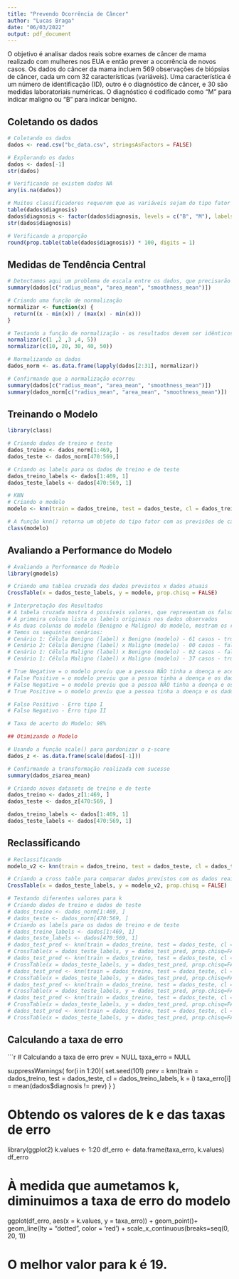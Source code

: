 ```yaml
---
title: "Prevendo Ocorrência de Câncer"
author: "Lucas Braga"
date: "06/03/2022"
output: pdf_document
---
```

O objetivo é analisar dados reais sobre exames de câncer de mama realizado com mulheres nos
EUA e então prever a ocorrência de novos casos.
Os dados do câncer da mama incluem 569 observações de biópsias de câncer, cada um com 32 características
(variáveis). Uma característica é um número de identificação (ID), outro é o diagnóstico de câncer, e 30 são
medidas laboratoriais numéricas. O diagnóstico é codificado como “M” para indicar maligno ou “B” para
indicar benigno.


## Coletando os dados
```r
# Coletando os dados
dados <- read.csv("bc_data.csv", stringsAsFactors = FALSE)

# Explorando os dados
dados <- dados[-1]
str(dados)

# Verificando se existem dados NA
any(is.na(dados))

# Muitos classificadores requerem que as variáveis sejam do tipo fator
table(dados$diagnosis)
dados$diagnosis <- factor(dados$diagnosis, levels = c("B", "M"), labels = c("Benigno", "Maligno"))
str(dados$diagnosis)

# Verificando a proporção
round(prop.table(table(dados$diagnosis)) * 100, digits = 1)
```

## Medidas de Tendência Central
```r
# Detectamos aqui um problema de escala entre os dados, que precisarão ser normalizados
summary(dados[c("radius_mean", "area_mean", "smoothness_mean")])

# Criando uma função de normalização
normalizar <- function(x) {
  return((x - min(x)) / (max(x) - min(x)))
}

# Testando a função de normalização - os resultados devem ser idênticos
normalizar(c(1 ,2 ,3 ,4, 5))
normalizar(c(10, 20, 30, 40, 50))

# Normalizando os dados
dados_norm <- as.data.frame(lapply(dados[2:31], normalizar))

# Confirmando que a normalização ocorreu
summary(dados[c("radius_mean", "area_mean", "smoothness_mean")])
summary(dados_norm[c("radius_mean", "area_mean", "smoothness_mean")])
```

## Treinando o Modelo
```r
library(class)

# Criando dados de treino e teste
dados_treino <- dados_norm[1:469, ]
dados_teste <- dados_norm[470:569,]

# Criando os labels para os dados de treino e de teste
dados_treino_labels <- dados[1:469, 1]
dados_teste_labels <- dados[470:569, 1]

# KNN
# Criando o modelo
modelo <- knn(train = dados_treino, test = dados_teste, cl = dados_treino_labels, k = 21)

# A função knn() retorna um objeto do tipo fator com as previsões de cada exemplo no dataset de teste
class(modelo)
```

## Avaliando a Performance do Modelo
```r
# Avaliando a Performance do Modelo
library(gmodels)

# Criando uma tablea cruzada dos dados previstos x dados atuais
CrossTable(x = dados_teste_labels, y = modelo, prop.chisq = FALSE)

# Interpretação dos Resultados
# A tabela cruzada mostra 4 possíveis valores, que representam os falso/verdadeiro positivos e negativos
# A primeira coluna lista os labels originais nos dados observados
# As duas colunas do modelo (Benigno e Maligno) do modelo, mostram os resultados da previsão
# Temos os seguintes cenários:
# Cenário 1: Célula Benigno (label) x Benigno (modelo) - 61 casos - true negative
# Cenário 2: Célula Benigno (label) x Maligno (modelo) - 00 casos - false positivo
# Cenário 1: Célula Maligno (label) x Benigno (modelo) - 02 casos - false negative (o modelo errou)
# Cenário 1: Célula Maligno (label) x Maligno (modelo) - 37 casos - true positive

# True Negative = o modelo previu que a pessoa NÃO tinha a doença e acertou
# False Positive = o modelo previu que a pessoa tinha a doença e os dados mostraram que NÃO tinha
# False Negative = o modelo previu que a pessoa NÃO tinha a doença e os dados mostraram que tinha
# True Positive = o modelo previu que a pessoa tinha a doença e os dados mostraram que tinha

# Falso Positivo - Erro tipo I
# Falso Negativo - Erro tipo II

# Taxa de acerto do Modelo: 98%

## Otimizando o Modelo

# Usando a função scale() para pardonizar o z-score
dados_z <- as.data.frame(scale(dados[-1]))

# Confirmando a transformação realizada com sucesso
summary(dados_z$area_mean)

# Criando novos datasets de treino e de teste
dados_treino <- dados_z[1:469, ]
dados_teste <- dados_z[470:569, ]

dados_treino_labels <- dados[1:469, 1]
dados_teste_labels <- dados[470:569, 1]
```

## Reclassificando
```r
# Reclassificando
modelo_v2 <- knn(train = dados_treino, test = dados_teste, cl = dados_treino_labels, k = 21)

# Criando a cross table para comparar dados previstos com os dados reais
CrossTable(x = dados_teste_labels, y = modelo_v2, prop.chisq = FALSE)

# Testando diferentes valores para k
# Criando dados de treino e dados de teste
# dados_treino <- dados_norm[1:469, ]
# dados_teste <- dados_norm[470:569, ]
# Criando os labels para os dados de treino e de teste
# dados_treino_labels <- dados[1:469, 1]
# dados_teste_labels <- dados[470:569, 1]
# dados_test_pred <- knn(train = dados_treino, test = dados_teste, cl = dados_treino_labels, k=1)
# CrossTable(x = dados_teste_labels, y = dados_test_pred, prop.chisq=FALSE)
# dados_test_pred <- knn(train = dados_treino, test = dados_teste, cl = dados_treino_labels, k=5)
# CrossTable(x = dados_teste_labels, y = dados_test_pred, prop.chisq=FALSE)
# dados_test_pred <- knn(train = dados_treino, test = dados_teste, cl = dados_treino_labels, k=11)
# CrossTable(x = dados_teste_labels, y = dados_test_pred, prop.chisq=FALSE)
# dados_test_pred <- knn(train = dados_treino, test = dados_teste, cl = dados_treino_labels, k=15)
# CrossTable(x = dados_teste_labels, y = dados_test_pred, prop.chisq=FALSE)
# dados_test_pred <- knn(train = dados_treino, test = dados_teste, cl = dados_treino_labels, k=21)
# CrossTable(x = dados_teste_labels, y = dados_test_pred, prop.chisq=FALSE)
# dados_test_pred <- knn(train = dados_treino, test = dados_teste, cl = dados_treino_labels, k=27)
# CrossTable(x = dados_teste_labels, y = dados_test_pred, prop.chisq=FALSE)
```

## Calculando a taxa de erro
```r
# Calculando a taxa de erro
prev = NULL
taxa_erro = NULL

suppressWarnings(
  for(i in 1:20){
    set.seed(101)
    prev = knn(train = dados_treino, test = dados_teste, cl = dados_treino_labels, k = i)
    taxa_erro[i] = mean(dados$diagnosis != prev)
  }
)

# Obtendo os valores de k e das taxas de erro
library(ggplot2)
k.values <- 1:20
df_erro <- data.frame(taxa_erro, k.values)
df_erro

# À medida que aumetamos k, diminuimos a taxa de erro do modelo
ggplot(df_erro, aes(x = k.values, y = taxa_erro)) + geom_point()+ geom_line(lty = "dotted", color = 'red') +
  scale_x_continuous(breaks=seq(0, 20, 1))

# O melhor valor para k é 19.